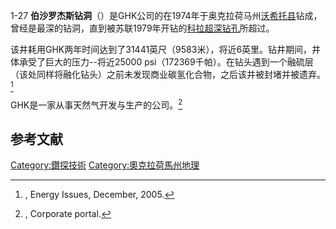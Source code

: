 {{noteTA
|G1=Unit
}}

1-27 '''伯沙罗杰斯钻洞'''（{{lang-en|1–27 Bertha Rogers hole}}）是GHK公司的在1974年于奥克拉荷马州[[沃希托县_(奥克拉荷马州)|沃希托县]]钻成，曾经是最深的钻洞，直到被苏联1979年开钻的[[科拉超深钻孔|科拉超深钻孔]]所超过。

该井耗用GHK两年时间达到了31441英尺（9583米），将近6英里。钻井期间，井体承受了巨大的压力--将近25000 psi（172369千帕）。在钻头遇到一个融硫层（该处同样将融化钻头）之前未发现商业碳氢化合物，之后该井被封堵并被遗弃。<ref>{{cite web |title=The World's Second Deepest Hole |url=http://energyissues.blogharbor.com/blog/_archives/2005/12/19/1457083.html |deadurl=no |archiveurl=https://web.archive.org/web/20110708015628/http://energyissues.blogharbor.com/blog/_archives/2005/12/19/1457083.html |archivedate=2011-07-08 |accessdate=2014-10-05 }}, Energy Issues, December, 2005.</ref>

GHK是一家从事天然气开发与生产的公司。<ref>{{cite web |title=The GHK Company |url=http://www.ghkco.com/ |accessdate=2014-10-05 |archive-date=2014-09-06 |archive-url=https://web.archive.org/web/20140906080333/http://www.ghkco.com/ |dead-url=no }}, Corporate portal.</ref>

== 参考文献 ==
{{reflist}}

[[Category:鑽探技術|Category:鑽探技術]]
[[Category:奧克拉荷馬州地理|Category:奧克拉荷馬州地理]]